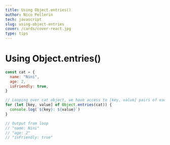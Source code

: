 ```yaml
---
title: Using Object.entries()
author: Nico Pellerin
tech: javascript
slug: using-object-entries
cover: /cards/cover-react.jpg
type: tips
---
```


<SEO title="Using Object.entries()" />

# Using Object.entries()

<Spacer margin="6rem 0 4rem 0" />

```jsx
const cat = {
  name: "Nini",
  age: 2,
  isFriendly: true,
}

// Looping over cat object, we have access to [key, value] pairs of each property
for (let [key, value] of Object.entries(cat)) {
  console.log(`${key}: ${value}`)
}

// Output from loop
// "name: Nini"
// "age: 2"
// "isFriendly: true"
```
